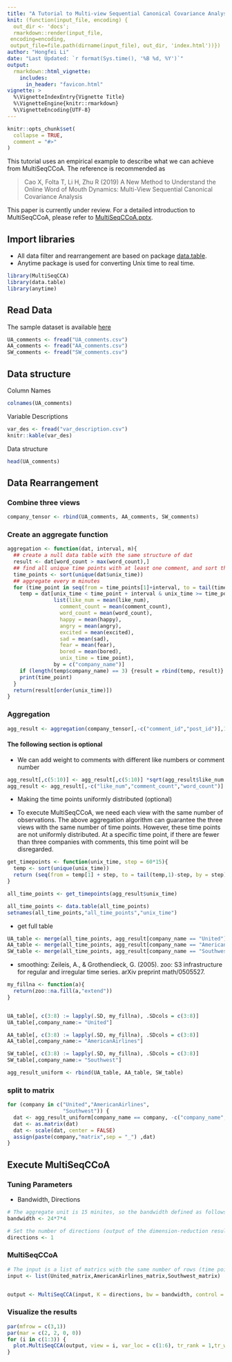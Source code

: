```yaml
---
title: "A Tutorial to Multi-view Sequential Canonical Covariance Analysis"
knit: (function(input_file, encoding) {
  out_dir <- 'docs';
  rmarkdown::render(input_file,
 encoding=encoding,
 output_file=file.path(dirname(input_file), out_dir, 'index.html'))})
author: "Hongfei Li"
date: "Last Updated: `r format(Sys.time(), '%B %d, %Y')`"
output: 
  rmarkdown::html_vignette:
    includes:
      in_header: "favicon.html"
vignette: >
  %\VignetteIndexEntry{Vignette Title}
  %\VignetteEngine{knitr::rmarkdown}
  %\VignetteEncoding{UTF-8}
---
```



```r
knitr::opts_chunk$set(
  collapse = TRUE,
  comment = "#>"
)
```

This tutorial uses an empirical example to describe what we can achieve from MultiSeqCCoA. The reference is recommended as 

> Cao X, Folta T, Li H, Zhu R (2019) A New Method to Understand the Online Word of Mouth Dynamics: Multi-View Sequential Canonical Covariance Analysis 

This paper is currently under review. For a detailed introduction to MultiSeqCCoA, please refer to <a href="/MultiSeqCCoA.pptx" download="MultiSeqCCoA.pptx">MultiSeqCCoA.pptx</a>.

## Import libraries

* All data filter and rearrangement are based on package [data.table](https://cran.r-project.org/web/packages/data.table/data.table.pdf).
* Anytime package is used for converting Unix time to real time.

```r
library(MultiSeqCCA)
library(data.table)
library(anytime)
```

## Read Data

The sample dataset is available [here]()

```r
UA_comments <- fread("UA_comments.csv")
AA_comments <- fread("AA_comments.csv")
SW_comments <- fread("SW_comments.csv")
```

## Data structure

Column Names

```r
colnames(UA_comments)
```

Variable Descriptions

```r
var_des <- fread("var_description.csv")
knitr::kable(var_des)
```

Data structure
```r
head(UA_comments)
```

## Data Rearrangement

### Combine three views

```r
company_tensor <- rbind(UA_comments, AA_comments, SW_comments)
```


### Create an aggregate function

```r
aggregation <- function(dat, interval, m){
  ## create a null data table with the same structure of dat
  result <- dat[word_count > max(word_count),]
  ## find all unique time points with at least one comment, and sort these time points
  time_points <- sort(unique(dat$unix_time))
  ## aggregate every m minutes
  for (time_point in seq(from = time_points[1]+interval, to = tail(time_points,1) - interval, by = 60*m)){
    temp = dat[unix_time < time_point + interval & unix_time >= time_point - interval,
               list(like_num = mean(like_num),
                 comment_count = mean(comment_count),
                 word_count = mean(word_count),
                 happy = mean(happy),
                 angry = mean(angry),
                 excited = mean(excited),
                 sad = mean(sad),
                 fear = mean(fear),
                 bored = mean(bored),
                 unix_time = time_point),
               by = c("company_name")]
    if (length(temp$company_name) == 3) {result = rbind(temp, result)}
    print(time_point)
  }
  return(result[order(unix_time)])
}
```

### Aggregation

```r
agg_result <- aggregation(company_tensor[,-c("comment_id","post_id")],1800*3, 15)
```


#### The following section is optional


- We can add weight to comments with different like numbers or comment number

```r
agg_result[,c(5:10)] <- agg_result[,c(5:10)] *sqrt(agg_result$like_num + agg_result$comment_count)
agg_result <- agg_result[,-c("like_num","comment_count","word_count")]
```

- Making the time points uniformly distributed (optional)

- To execute MultiSeqCCoA, we need each view with the same number of observations. The above aggregation algorithm can guarantee the three views with the same number of time points. However, these time points are not uniformly distributed. At a specific time point, if there are fewer than three companies with comments, this time point will be disregarded.

```r
get_timepoints <- function(unix_time, step = 60*15){
  temp <- sort(unique(unix_time))
  return (seq(from = temp[1] + step, to = tail(temp,1)-step, by = step))
}

all_time_points <- get_timepoints(agg_result$unix_time)

all_time_points <- data.table(all_time_points)
setnames(all_time_points,"all_time_points","unix_time")
```

- get full table

```r
UA_table <- merge(all_time_points, agg_result[company_name == "United"],by = "unix_time", all.x = TRUE)
AA_table <- merge(all_time_points, agg_result[company_name == "AmericanAirlines"],by = "unix_time", all.x = TRUE)
SW_table <- merge(all_time_points, agg_result[company_name == "Southwest"],by = "unix_time", all.x = TRUE)
```

- smoothing: Zeileis, A., & Grothendieck, G. (2005). zoo: S3 infrastructure for regular and irregular time series. arXiv preprint math/0505527.

```r
my_fillna <- function(a){
  return(zoo::na.fill(a,"extend"))
}


UA_table[, c(3:8) := lapply(.SD, my_fillna), .SDcols = c(3:8)]
UA_table[,company_name:= "United"]

AA_table[, c(3:8) := lapply(.SD, my_fillna), .SDcols = c(3:8)]
AA_table[,company_name:= "AmericanAirlines"]

SW_table[, c(3:8) := lapply(.SD, my_fillna), .SDcols = c(3:8)]
SW_table[,company_name:= "Southwest"]

agg_result_uniform <- rbind(UA_table, AA_table, SW_table)

```


### split to matrix

```r
for (company in c("United","AmericanAirlines",
                  "Southwest")) {
  dat <- agg_result_uniform[company_name == company, -c("company_name","unix_time")]
  dat <- as.matrix(dat)
  dat <- scale(dat, center = FALSE)
  assign(paste(company,"matrix",sep = "_") ,dat)
}
```


## Execute MultiSeqCCoA

### Tuning Parameters

- Bandwidth, Directions


```r
# The aggregate unit is 15 minites, so the bandwidth defined as follows represents one week
bandwidth <- 24*7*4

# Set the number of directions (output of the dimension-reduction results) as 1
directions <- 1

```

### MultiSeqCCoA

```r
# The input is a list of matrics with the same number of rows (time points), the number of columns (variables) does not need to be the same
input <- list(United_matrix,AmericanAirlines_matrix,Southwest_matrix)


output <- MultiSeqCCA(input, K = directions, bw = bandwidth, control = list("tau" = 1e-3),initial = "PMA", maxitr = 1000, verbose = TRUE, ncore = 0)
```

### Visualize the results

```r
par(mfrow = c(3,1))
par(mar = c(2, 2, 0, 0))
for (i in c(1:3)) {
  plot.MultiSeqCCA(output, view = i, var_loc = c(1:6), tr_rank = 1,tr_weight = TRUE, type = "l", lty = 1:3, lwd = 3)
}

```












